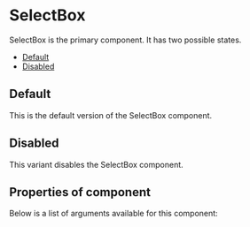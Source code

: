 
<Meta title="Cobalt UI Library/Action Components/SelectBox" component={SelectBox} />

# SelectBox

SelectBox is the primary component. It has two possible states.

- [Default](#default)
- [Disabled](#disabled)

<a id="default" />

## Default

This is the default version of the SelectBox component.

<Canvas>
  <Story id="cobalt-ui-library-action-components-selectbox--default-story" />
</Canvas>

<a id="disabled" />

## Disabled

This variant disables the SelectBox component.

<Canvas>
  <Story id="cobalt-ui-library-action-components-selectbox--disabled" />
</Canvas>

## Properties of component

Below is a list of arguments available for this component:

<ArgsTable of={SelectBox} />
